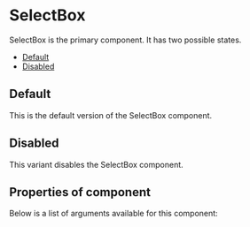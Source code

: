 
<Meta title="Cobalt UI Library/Action Components/SelectBox" component={SelectBox} />

# SelectBox

SelectBox is the primary component. It has two possible states.

- [Default](#default)
- [Disabled](#disabled)

<a id="default" />

## Default

This is the default version of the SelectBox component.

<Canvas>
  <Story id="cobalt-ui-library-action-components-selectbox--default-story" />
</Canvas>

<a id="disabled" />

## Disabled

This variant disables the SelectBox component.

<Canvas>
  <Story id="cobalt-ui-library-action-components-selectbox--disabled" />
</Canvas>

## Properties of component

Below is a list of arguments available for this component:

<ArgsTable of={SelectBox} />
